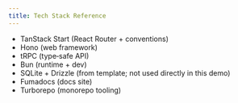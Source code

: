 ```yaml
---
title: Tech Stack Reference
---
```


- TanStack Start (React Router + conventions)
- Hono (web framework)
- tRPC (type‑safe API)
- Bun (runtime + dev)
- SQLite + Drizzle (from template; not used directly in this demo)
- Fumadocs (docs site)
- Turborepo (monorepo tooling)
